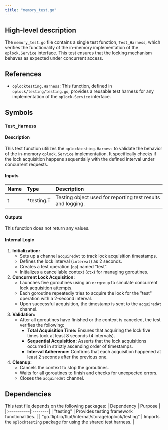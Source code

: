 ```yaml
---
title: "memory_test.go"
---
```


## High-level description
The `memory_test.go` file contains a single test function, `Test_Harness`, which verifies the functionality of the in-memory implementation of the `oplock.Service` interface. This test ensures that the locking mechanism behaves as expected under concurrent access.

## References
- `oplocktesting.Harness`: This function, defined in `oplock/testing/testing.go`, provides a reusable test harness for any implementation of the `oplock.Service` interface.

## Symbols
### `Test_Harness`
#### Description
This test function utilizes the `oplocktesting.Harness` to validate the behavior of the in-memory `oplock.Service` implementation. It specifically checks if the lock acquisition happens sequentially with the defined interval under concurrent requests.

#### Inputs
| Name | Type | Description |
|:-----|:-----|:------------|
| t | *testing.T | Testing object used for reporting test results and logging. |

#### Outputs
This function does not return any values.

#### Internal Logic
1. **Initialization:**
    - Sets up a channel `acquiredAt` to track lock acquisition timestamps.
    - Defines the lock interval (`interval`) as 2 seconds.
    - Creates a test operation (`op`) named "test".
    - Initializes a cancellable context (`ctx`) for managing goroutines.
2. **Concurrent Lock Acquisition:**
    - Launches five goroutines using an `errgroup` to simulate concurrent lock acquisition attempts.
    - Each goroutine repeatedly tries to acquire the lock for the "test" operation with a 2-second interval.
    - Upon successful acquisition, the timestamp is sent to the `acquiredAt` channel.
3. **Validation:**
    - After all goroutines have finished or the context is canceled, the test verifies the following:
        - **Total Acquisition Time:** Ensures that acquiring the lock five times took at least 8 seconds (4 intervals).
        - **Sequential Acquisition:** Asserts that the lock acquisitions occurred in strictly ascending order of timestamps.
        - **Interval Adherence:** Confirms that each acquisition happened at least 2 seconds after the previous one.
4. **Cleanup:**
    - Cancels the context to stop the goroutines.
    - Waits for all goroutines to finish and checks for unexpected errors.
    - Closes the `acquiredAt` channel.

## Dependencies
This test file depends on the following packages:
| Dependency | Purpose |
|:-----------|:--------|
| "testing" | Provides testing framework functionalities. |
| "go.flipt.io/flipt/internal/storage/oplock/testing" | Imports the `oplocktesting` package for using the shared test harness. |
